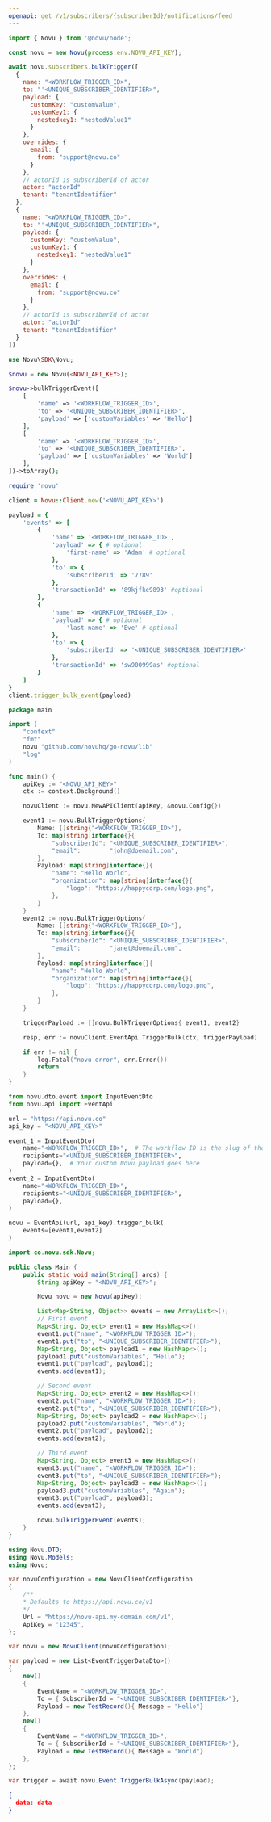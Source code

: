 ```yaml
---
openapi: get /v1/subscribers/{subscriberId}/notifications/feed
---
```


<RequestExample>

```javascript Node.js
import { Novu } from '@novu/node';

const novu = new Novu(process.env.NOVU_API_KEY);

await novu.subscribers.bulkTrigger([
  {
    name: "<WORKFLOW_TRIGGER_ID>",
    to: "'<UNIQUE_SUBSCRIBER_IDENTIFIER>",
    payload: {
      customKey: "customValue",
      customKey1: {
        nestedkey1: "nestedValue1"
      }
    },
    overrides: {
      email: {
        from: "support@novu.co"
      }
    },
    // actorId is subscriberId of actor
    actor: "actorId"
    tenant: "tenantIdentifier"
  },
  {
    name: "<WORKFLOW_TRIGGER_ID>",
    to: "'<UNIQUE_SUBSCRIBER_IDENTIFIER>",
    payload: {
      customKey: "customValue",
      customKey1: {
        nestedkey1: "nestedValue1"
      }
    },
    overrides: {
      email: {
        from: "support@novu.co"
      }
    },
    // actorId is subscriberId of actor
    actor: "actorId"
    tenant: "tenantIdentifier"
  }
])
```

```php PHP
use Novu\SDK\Novu;

$novu = new Novu(<NOVU_API_KEY>);

$novu->bulkTriggerEvent([
    [
        'name' => '<WORKFLOW_TRIGGER_ID>', 
        'to' => '<UNIQUE_SUBSCRIBER_IDENTIFIER>', 
        'payload' => ['customVariables' => 'Hello']
    ],
    [
        'name' => '<WORKFLOW_TRIGGER_ID>', 
        'to' => '<UNIQUE_SUBSCRIBER_IDENTIFIER>', 
        'payload' => ['customVariables' => 'World']
    ],
])->toArray();
```

```ruby Ruby
require 'novu'

client = Novu::Client.new('<NOVU_API_KEY>')

payload = {
    'events' => [
        {
            'name' => '<WORKFLOW_TRIGGER_ID>',
            'payload' => { # optional
                'first-name' => 'Adam' # optional
            },
            'to' => {
                'subscriberId' => '7789'
            },
            'transactionId' => '89kjfke9893' #optional
        },
        {
            'name' => '<WORKFLOW_TRIGGER_ID>',
            'payload' => { # optional
                'last-name' => 'Eve' # optional
            },
            'to' => {
                'subscriberId' => '<UNIQUE_SUBSCRIBER_IDENTIFIER>'
            },
            'transactionId' => 'sw900999as' #optional
        }
    ]
}
client.trigger_bulk_event(payload)
```

```go Go
package main

import (
	"context"
	"fmt"
	novu "github.com/novuhq/go-novu/lib"
	"log"
)

func main() {
	apiKey := "<NOVU_API_KEY>"
	ctx := context.Background()

	novuClient := novu.NewAPIClient(apiKey, &novu.Config{})

    event1 := novu.BulkTriggerOptions{
        Name: []string{"<WORKFLOW_TRIGGER_ID>"},
        To: map[string]interface{}{
            "subscriberId": "<UNIQUE_SUBSCRIBER_IDENTIFIER>",
            "email":        "john@doemail.com",
	    },
        Payload: map[string]interface{}{
            "name": "Hello World",
            "organization": map[string]interface{}{
                "logo": "https://happycorp.com/logo.png",
            },
	    }
    }
    event2 := novu.BulkTriggerOptions{
        Name: []string{"<WORKFLOW_TRIGGER_ID>"},
        To: map[string]interface{}{
            "subscriberId": "<UNIQUE_SUBSCRIBER_IDENTIFIER>",
            "email":        "janet@doemail.com",
	    },
        Payload: map[string]interface{}{
            "name": "Hello World",
            "organization": map[string]interface{}{
                "logo": "https://happycorp.com/logo.png",
            },
	    }
    }

    triggerPayload := []novu.BulkTriggerOptions{ event1, event2}

	resp, err := novuClient.EventApi.TriggerBulk(ctx, triggerPayload)

	if err != nil {
		log.Fatal("novu error", err.Error())
		return
	}
}
```

```python Python
from novu.dto.event import InputEventDto
from novu.api import EventApi

url = "https://api.novu.co"
api_key = "<NOVU_API_KEY>"

event_1 = InputEventDto(
    name="<WORKFLOW_TRIGGER_ID>",  # The workflow ID is the slug of the workflow name. It can be found on the workflow page.
    recipients="<UNIQUE_SUBSCRIBER_IDENTIFIER>",
    payload={},  # Your custom Novu payload goes here
)
event_2 = InputEventDto(
    name="<WORKFLOW_TRIGGER_ID>",
    recipients="<UNIQUE_SUBSCRIBER_IDENTIFIER>",
    payload={},
)

novu = EventApi(url, api_key).trigger_bulk(
    events=[event1,event2]
)
```

```java Java
import co.novu.sdk.Novu;

public class Main {
    public static void main(String[] args) {
        String apiKey = "<NOVU_API_KEY>";

        Novu novu = new Novu(apiKey);

        List<Map<String, Object>> events = new ArrayList<>();
        // First event
        Map<String, Object> event1 = new HashMap<>();
        event1.put("name", "<WORKFLOW_TRIGGER_ID>");
        event1.put("to", "<UNIQUE_SUBSCRIBER_IDENTIFIER>");
        Map<String, Object> payload1 = new HashMap<>();
        payload1.put("customVariables", "Hello");
        event1.put("payload", payload1);
        events.add(event1);

        // Second event
        Map<String, Object> event2 = new HashMap<>();
        event2.put("name", "<WORKFLOW_TRIGGER_ID>");
        event2.put("to", "<UNIQUE_SUBSCRIBER_IDENTIFIER>");
        Map<String, Object> payload2 = new HashMap<>();
        payload2.put("customVariables", "World");
        event2.put("payload", payload2);
        events.add(event2);

        // Third event
        Map<String, Object> event3 = new HashMap<>();
        event3.put("name", "<WORKFLOW_TRIGGER_ID>");
        event3.put("to", "<UNIQUE_SUBSCRIBER_IDENTIFIER>");
        Map<String, Object> payload3 = new HashMap<>();
        payload3.put("customVariables", "Again");
        event3.put("payload", payload3);
        events.add(event3);

        novu.bulkTriggerEvent(events);
    }
}


```

```csharp .NET
using Novu.DTO;
using Novu.Models;
using Novu;

var novuConfiguration = new NovuClientConfiguration
{
    /** 
    * Defaults to https://api.novu.co/v1 
    */
    Url = "https://novu-api.my-domain.com/v1", 
    ApiKey = "12345",
};

var novu = new NovuClient(novuConfiguration);

var payload = new List<EventTriggerDataDto>()
{
    new()
    {
        EventName = "<WORKFLOW_TRIGGER_ID>",
        To = { SubscriberId = "<UNIQUE_SUBSCRIBER_IDENTIFIER>"},
        Payload = new TestRecord(){ Message = "Hello"}
    },
    new()
    {
        EventName = "<WORKFLOW_TRIGGER_ID>",
        To = { SubscriberId = "<UNIQUE_SUBSCRIBER_IDENTIFIER>"},
        Payload = new TestRecord(){ Message = "World"}
    },
};

var trigger = await novu.Event.TriggerBulkAsync(payload);
```

</RequestExample>

<ResponseExample>

```json Response
{ 
  data: data
}
```

</ResponseExample>